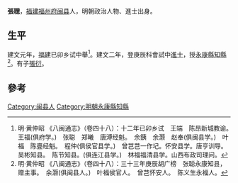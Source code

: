 {{Otheruses|other=名为张聪的其他人物|张聪}}

'''張聰'''，[[福建|福建]][[福州府|福州府]][[闽县|闽县]]人，明朝政治人物、進士出身。

== 生平 ==
建文元年，[[福建|福建]]已卯乡试中舉<ref>明·黄仲昭 《八闽通志》（卷四十八）：十二年已卯乡试　王端　陈昂新城教谕。　王福(俱府学。)　张聪　郑曦　唐溥经魁。　余銕　余灏　赵奉(俱闽县学。)　叶福　陈亹经魁。　程仲(俱侯官县学。)　曾芑芑一作圮。怀安县学。唐亨训导。　吴彬知县。　陈节知县。(俱连江县学。)　林福福清县学。山西布政司理问。</ref>。建文二年，登庚辰科會試中[[進士|進士]]，授[[永康縣|永康縣]][[知縣|知縣]]<ref>明·黄仲昭 《八闽通志》（卷四十八）：三十三年庚辰胡广榜　张聪永康知县，赠主事。　余灏(俱闽县人。)　叶福侯官人。　曾芑怀安人。　陈义生永福人。</ref>。有子[[張衍|張衍]]。

==參考==
{{reflist}}

{{建文二年庚辰科殿試金榜}}

{{Authority control}}

{{DEFAULTSORT:}}
[[Category:闽县人|Category:闽县人]]
[[Category:明朝永康縣知縣|Category:明朝永康縣知縣]]


{{明朝人物小作品}}